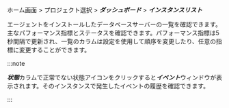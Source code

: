 ホーム画面 > プロジェクト選択 > ***ダッシュボード*** > ***インスタンスリスト***

<ProdImg img="db-dashboard-instance-list.png" desc="インスタンスリスト" />

エージェントをインストールしたデータベースサーバーの一覧を確認できます。主なパフォーマンス指標とステータスを確認できます。パフォーマンス指標は5秒間隔で更新され、一覧のカラムは設定を使用して順序を変更したり、任意の指標に変更することができます。

:::note

***状態***カラムで正常でない状態アイコンをクリックすると***イベント***ウィンドウが表示されます。そのインスタンスで発生したイベントの履歴を確認できます。

:::

